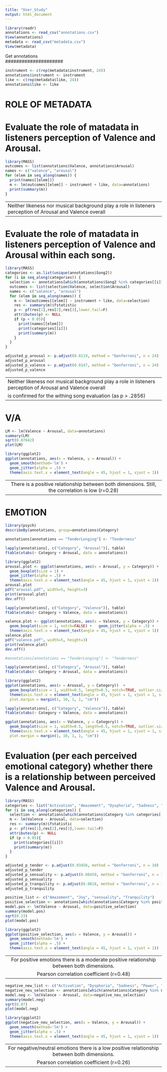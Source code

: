 ```yaml
---
title: "User_Study"
output: html_document
---
```



```r
library(readr)
annotations <- read_csv("annotations.csv")
View(annotations)
metadata <- read_csv("metadata.csv")
View(metadata)
```


#####################
   Get annotations  
#####################

```r
instrument <- c(rep(metadata$instrument, 24))
annotations$instrument <- instrument
like <- c(rep(metadata$like, 24))
annotations$like <- like
```



######################
#  ROLE OF METADATA  #
######################

# Evaluate the role of matadata in listeners perception of Valence and Arousal. 

```r
library(MASS)
outcomes <- list(annotations$Valence, annotations$Arousal)
names <- c("valence", "arousal")
for (elem in seq_along(names)) {
  print(names[[elem]])
  m <- lm(outcomes[[elem]] ~ instrument + like, data=annotations)
  print(summary(m))
}
```

----------------------------------------------------------------------------------------------------------
Neither likeness nor musical background play a role in listeners perception of Arousal and Valence overall
----------------------------------------------------------------------------------------------------------


# Evaluate the role of matadata in listeners perception of Valence and Arousal within each song.

```r
library(MASS)
categories <- as.list(unique(annotations$Song2))
for (i in seq_along(categories)) {
  selection <- annotations[which(annotations$Song2 %in% categories[[i]]),]
  outcomes <- list(selection$Valence, selection$Arousal)
  names <- c("valence", "arousal")
  for (elem in seq_along(names)) {
    m <- lm(outcomes[[elem]] ~ instrument + like, data=selection)
    res <- summary(m)$fstatistic
    p <- pf(res[1],res[2],res[3],lower.tail=F)
    attributes(p) <- NULL
    if (p < 0.05){
      print(names[[elem]])
      print(categories[[i]])
      print(summary(m))
    }
  }
}
```

```r
adjusted_p_arousal <- p.adjust(0.0119, method = "bonferroni", n = 24)
adjusted_p_arousal
adjusted_p_valence <- p.adjust(0.0147, method = "bonferroni", n = 24)
adjusted_p_valence
```


----------------------------------------------------------------------------------------------------------
Neither likeness nor musical background play a role in listeners perception of Arousal and Valence overall
                        is confirmed for the withing song evaluation (as p > .2856)
----------------------------------------------------------------------------------------------------------



#################
#      V/A      #
#################

```r
LM <- lm(Valence ~ Arousal, data=annotations)
summary(LM)
sqrt(0.07842)
plot(LM)

library(ggplot2)
ggplot(annotations, aes(x = Valence, y = Arousal)) +
  geom_smooth(method='lm') +
  geom_jitter(alpha = .5) +
  theme(axis.text.x = element_text(angle = 45, hjust = 1, vjust = 1))
```

----------------------------------------------------------------------------------------------------------
    There is a positive relationship between both dimensions. Still, the correlation is low (r=0.28)
----------------------------------------------------------------------------------------------------------




#################
#    EMOTION    #
#################

```r
library(psych)
describeBy(annotations, group=annotations$Category)
```


```r
annotations[annotations == "TenderLonging"] <- "Tenderness"

lapply(annotations[, c("Category", "Arousal")], table)
ftable(xtabs(~ Category + Arousal, data = annotations))

library(ggplot2)
arousal.plot <- ggplot(annotations, aes(x = Arousal, y = Category)) +
  geom_boxplot(size = 1) +
  geom_jitter(alpha = .5) +
  theme(axis.text.x = element_text(angle = 45, hjust = 1, vjust = 1))
arousal.plot
pdf("arousal.pdf", width=5, height=3)
print(arousal.plot)
dev.off()

lapply(annotations[, c("Category", "Valence")], table)
ftable(xtabs(~ Category + Valence, data = annotations))

valence.plot <- ggplot(annotations, aes(x = Valence, y = Category)) +
  geom_boxplot(size = 1, notch=FALSE) +   geom_jitter(alpha = .5) +
  theme(axis.text.x = element_text(angle = 45, hjust = 1, vjust = 1))
valence.plot
pdf("valence.pdf", width=5, height=3)
print(valence.plot)
dev.off()
```


```r
#annotations[annotations == "TenderLonging"] <- "Tenderness"

lapply(annotations[, c("Category", "Arousal")], table)
ftable(xtabs(~ Category + Arousal, data = annotations))

library(ggplot2)
ggplot(annotations, aes(x = Arousal, y = Category))  +
  geom_boxplot(size = 1, width=0.5, length=0.5, notch=TRUE, outlier.size=0.5) +   #geom_jitter(alpha = .5) +
  theme(axis.text.x = element_text(angle = 45, hjust = 1, vjust = 1, size=12), axis.text.y = element_text(size=12, color="black"), axis.title.x = element_text(size=13, face="bold"),
  plot.margin = margin(1, 10, 1, 1, "cm"))

lapply(annotations[, c("Category", "Valence")], table)
ftable(xtabs(~ Category + Valence, data = annotations))

ggplot(annotations, aes(x = Valence, y = Category)) +
  geom_boxplot(size = 1, width=0.5, length=0.5, notch=TRUE, outlier.size=0.5) +   #geom_jitter(alpha = .5) +
  theme(axis.text.x = element_text(angle = 45, hjust = 1, vjust = 1, size=12), axis.text.y = element_text(size=12, color="black"), axis.title.x = element_text(size=13, face="bold"),
  plot.margin = margin(1, 10, 1, 1, "cm"))
```


# Evaluation (per each perceived emotional category) whether there is a relationship between perceived Valence and Arousal.

```r
library(MASS)
categories <- list("Activation", "Amazement", "Dysphoria", "Sadness", "Joy", "Power", "Sensuality", "TenderLonging", "Tranquility", "Transcendence")
for (i in seq_along(categories)) {
  selection <- annotations[which(annotations$Category %in% categories[[i]]),]
  m <- lm(Valence ~ Arousal, data=selection)
  res <- summary(m)$fstatistic
  p <- pf(res[1],res[2],res[3],lower.tail=F)
  attributes(p) <- NULL
  if (p < 0.05){
    print(categories[[i]])
    print(summary(m))
  }
}
```


```r
adjusted_p_tender <- p.adjust(0.03458, method = "bonferroni", n = 10)
adjusted_p_tender
adjusted_p_sensuality <- p.adjust(0.00459, method = "bonferroni", n = 10)
adjusted_p_sensuality
adjusted_p_tranquility <- p.adjust(0.0018, method = "bonferroni", n = 10)
adjusted_p_tranquility
```



```r
positive_list <- c("Amazement", "Joy", "sensuality", "Tranquility")
positive_selection <- annotations[which(annotations$Category %in% positive_list),]
model.pos <- lm(Valence ~ Arousal, data=positive_selection)
summary(model.pos)
sqrt(0.23)
plot(model.pos)

library(ggplot2)
ggplot(positive_selection, aes(x = Valence, y = Arousal)) +
  geom_smooth(method='lm') +
  geom_jitter(alpha = .5) +
  theme(axis.text.x = element_text(angle = 45, hjust = 1, vjust = 1))
```

----------------------------------------------------------------------------------------------------------
        For positive emotions there is a moderate positive relationship between both dimensions. 
                                   Pearson correlation coefficient (r=0.48)
----------------------------------------------------------------------------------------------------------


```r
negative_new_list <- c("Activation", "Dysphoria", "Sadness", "Power", "Transcendence", "TenderLonging")
negative_neu_selection <- annotations[which(annotations$Category %in% negative_new_list),]
model.neg <- lm(Valence ~ Arousal, data=negative_neu_selection)
summary(model.neg)
sqrt(0.07)
plot(model.neg)

library(ggplot2)
ggplot(negative_neu_selection, aes(x = Valence, y = Arousal)) +
  geom_smooth(method='lm') +
  geom_jitter(alpha = .5) +
  theme(axis.text.x = element_text(angle = 45, hjust = 1, vjust = 1))
```

----------------------------------------------------------------------------------------------------------
      For negative/neutral emotions there is a low positive relationship between both dimensions. 
                              Pearson correlation coefficient (r=0.26)
----------------------------------------------------------------------------------------------------------

